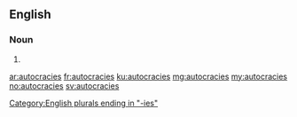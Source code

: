 ==English==

===Noun===
{{head|en|plural}}

# {{plural of|autocracy|lang=en}}

[[Category:English plurals ending in "-ies"]]

[[ar:autocracies]]
[[fr:autocracies]]
[[ku:autocracies]]
[[mg:autocracies]]
[[my:autocracies]]
[[no:autocracies]]
[[sv:autocracies]]